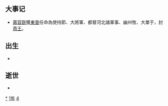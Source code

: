 {{yearTOC|341|成汉'''[[汉兴|汉兴]]四年'''；东晋'''[[咸康_(晋成帝)|咸康]]七年'''；前凉'''[[建兴_(晋愍帝)|建兴]]二十九年'''；后赵'''[[建武_(石虎)|建武]]七年'''；代国'''[[建国_(代)|建国]]四年'''}}

== 大事记 ==
*[[慕容皝|慕容皝]]獲[[東晉|東晉]]任命為使持節、大將軍、都督河北諸軍事、幽州牧、大單于，封[[燕王|燕王]]。

== 出生 ==
*

== 逝世 ==
{{Wikisource year mention}}
*

[[Category:341年|*]]
[[Category:340年代|1年]]
[[Category:4世纪各年|4]]